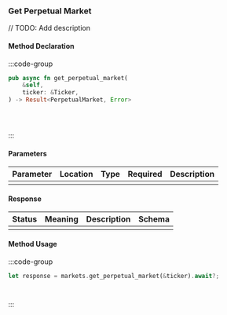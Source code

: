 ### Get Perpetual Market

// TODO: Add description

#### Method Declaration

:::code-group

```rust [Rust]
pub async fn get_perpetual_market(
    &self,
    ticker: &Ticker,
) -> Result<PerpetualMarket, Error>
```

```python [Python]

```

```typescript [TypeScript]

```

```url [API]
```

:::

#### Parameters

| Parameter | Location | Type  | Required | Description |
| --------- | -------- | ----- | -------- | ----------- |
|           |          |       |          |             |

#### Response

| Status | Meaning | Description | Schema |
| ------ | ------- | ----------- | ------ |
|        |         |             |        |

#### Method Usage

:::code-group

```rust [Rust]
let response = markets.get_perpetual_market(&ticker).await?;
```

```python [Python]

```

```typescript [TypeScript]

```

:::




